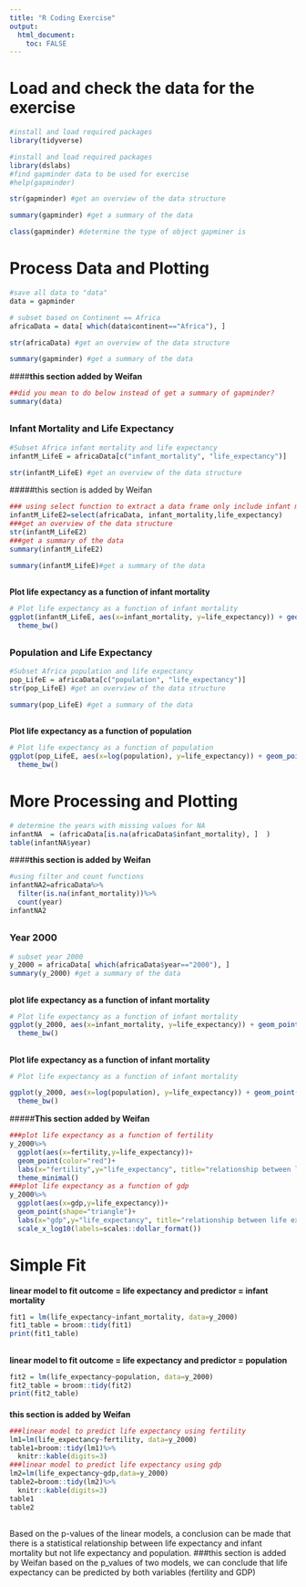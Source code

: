 ```yaml
---
title: "R Coding Exercise"
output:
  html_document:
    toc: FALSE
---
```


## ##
# Load and check the data for the exercise

```r
#install and load required packages
library(tidyverse)
```

```r
#install and load required packages
library(dslabs)
#find gapminder data to be used for exercise
#help(gapminder)
```

```r
str(gapminder) #get an overview of the data structure
```

```r
summary(gapminder) #get a summary of the data
```

```r
class(gapminder) #determine the type of object gapminer is 
```

# Process Data and Plotting

```r
#save all data to "data"
data = gapminder

# subset based on Continent == Africa
africaData = data[ which(data$continent=="Africa"), ]

str(africaData) #get an overview of the data structure
```

```r
summary(gapminder) #get a summary of the data
```
####**this section added by Weifan**

```r
##did you mean to do below instead of get a summary of gapminder?
summary(data)
```
## ##
### Infant Mortality and Life Expectancy 
```r
#Subset Africa infant mortality and life expectancy
infantM_LifeE = africaData[c("infant_mortality", "life_expectancy")]

str(infantM_LifeE) #get an overview of the data structure
```

#####this section is added by Weifan
```r
### using select function to extract a data frame only include infant mortality and life expectancy
infantM_LifeE2=select(africaData, infant_mortality,life_expectancy)
###get an overview of the data structure
str(infantM_LifeE2)
###get a summary of the data
summary(infantM_LifeE2)
```

```r
summary(infantM_LifeE)#get a summary of the data
```
## ##
**Plot life expectancy as a function of infant mortality **
```r
# Plot life expectancy as a function of infant mortality 
ggplot(infantM_LifeE, aes(x=infant_mortality, y=life_expectancy)) + geom_point()+xlab("Infant Mortality")+ ylab("Life Expectancy (Years)")+
  theme_bw()

```
## ##
### Population and Life Expectancy 

```r
#Subset Africa population and life expectancy
pop_LifeE = africaData[c("population", "life_expectancy")]
str(pop_LifeE) #get an overview of the data structure

```

```r
summary(pop_LifeE) #get a summary of the data
```
## ##
**Plot life expectancy as a function of population**
```r
# Plot life expectancy as a function of population
ggplot(pop_LifeE, aes(x=log(population), y=life_expectancy)) + geom_point() +xlab("Population (log)")+ ylab("Life Expectancy (Years)")+
  theme_bw()

```

# More Processing and Plotting

```r
# determine the years with missing values for NA
infantNA  = (africaData[is.na(africaData$infant_mortality), ]  )
table(infantNA$year)
```

####**this section is added by Weifan**
```r
#using filter and count functions
infantNA2=africaData%>%
  filter(is.na(infant_mortality))%>%
  count(year)
infantNA2
```
## ##
### Year 2000
```r
# subset year 2000
y_2000 = africaData[ which(africaData$year=="2000"), ]
summary(y_2000) #get a summary of the data
```
## ##
**plot life expectancy as a function of infant mortality**
```r
# Plot life expectancy as a function of infant mortality 
ggplot(y_2000, aes(x=infant_mortality, y=life_expectancy)) + geom_point() +xlab("Infant Mortality")+ ylab("Life Expectancy (Years)")+
  theme_bw()
```
## ##
**Plot life expectancy as a function of infant mortality **
```r
# Plot life expectancy as a function of infant mortality 

ggplot(y_2000, aes(x=log(population), y=life_expectancy)) + geom_point() +xlab("Population (log)")+ ylab("Life Expectancy (Years)")+
  theme_bw()
```
#####**This section added by Weifan**
```r
###plot life expectancy as a function of fertility
y_2000%>%
  ggplot(aes(x=fertility,y=life_expectancy))+
  geom_point(color="red")+
  labs(x="fertility",y="life_expectancy", title="relationship between life expectancy and fertility")+
  theme_minimal()
###plot life expectancy as a function of gdp
y_2000%>%
  ggplot(aes(x=gdp,y=life_expectancy))+
  geom_point(shape="triangle")+
  labs(x="gdp",y="life_expectancy", title="relationship between life expectancy and gdp")+
  scale_x_log10(labels=scales::dollar_format())
```

# Simple Fit


**linear model to fit outcome = life expectancy and predictor = infant mortality**
```r

fit1 = lm(life_expectancy~infant_mortality, data=y_2000)
fit1_table = broom::tidy(fit1)
print(fit1_table)
```
## ##
**linear model to fit outcome = life expectancy and predictor = population**
```r
fit2 = lm(life_expectancy~population, data=y_2000)
fit2_table = broom::tidy(fit2)
print(fit2_table)
```
####
**this section is added by Weifan**
```r
###linear model to predict life expectancy using fertility
lm1=lm(life_expectancy~fertility, data=y_2000)
table1=broom::tidy(lm1)%>%
  knitr::kable(digits=3)
###linear model to predict life expectancy using gdp
lm2=lm(life_expectancy~gdp,data=y_2000)
table2=broom::tidy(lm2)%>%
  knitr::kable(digits=3)
table1
table2
```

## ##
Based on the p-values of the linear models, a conclusion can be made that there is a statistical relationship between life expectancy and infant mortality but not life expectancy and population. 
###this section is added by Weifan
based on the p_values of two models, we can conclude that life expectancy can be predicted by both variables (fertility and GDP)